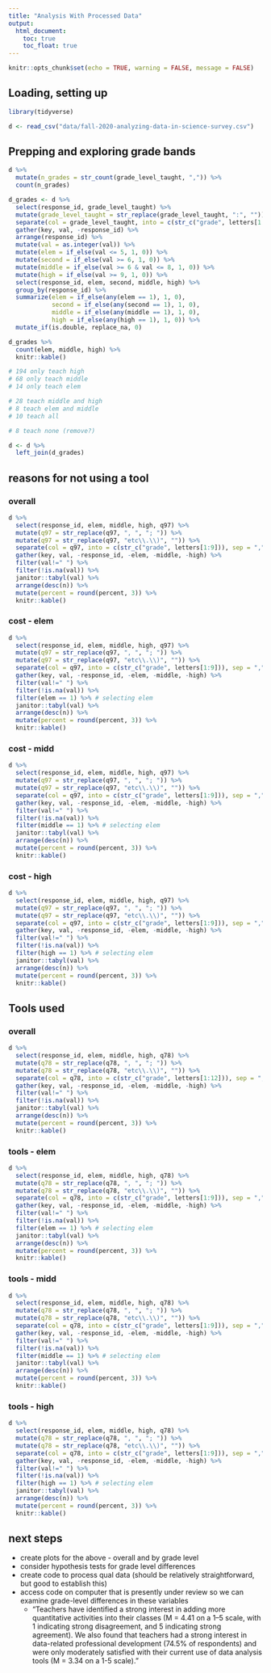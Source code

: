 ```yaml
---
title: "Analysis With Processed Data"
output: 
  html_document:
    toc: true
    toc_float: true
---
```


```r
knitr::opts_chunk$set(echo = TRUE, warning = FALSE, message = FALSE)
```

## Loading, setting up

```r
library(tidyverse)

d <- read_csv("data/fall-2020-analyzing-data-in-science-survey.csv")
```

## Prepping and exploring grade bands

```r
d %>% 
  mutate(n_grades = str_count(grade_level_taught, ",")) %>% 
  count(n_grades)

d_grades <- d %>% 
  select(response_id, grade_level_taught) %>% 
  mutate(grade_level_taught = str_replace(grade_level_taught, ":", "")) %>% 
  separate(col = grade_level_taught, into = c(str_c("grade", letters[1:13])), sep = ",") %>% 
  gather(key, val, -response_id) %>% 
  arrange(response_id) %>% 
  mutate(val = as.integer(val)) %>% 
  mutate(elem = if_else(val <= 5, 1, 0)) %>% 
  mutate(second = if_else(val >= 6, 1, 0)) %>% 
  mutate(middle = if_else(val >= 6 & val <= 8, 1, 0)) %>% 
  mutate(high = if_else(val >= 9, 1, 0)) %>% 
  select(response_id, elem, second, middle, high) %>%
  group_by(response_id) %>% 
  summarize(elem = if_else(any(elem == 1), 1, 0),
            second = if_else(any(second == 1), 1, 0),
            middle = if_else(any(middle == 1), 1, 0),
            high = if_else(any(high == 1), 1, 0)) %>% 
  mutate_if(is.double, replace_na, 0)

d_grades %>% 
  count(elem, middle, high) %>% 
  knitr::kable()

# 194 only teach high
# 68 only teach middle
# 14 only teach elem

# 28 teach middle and high
# 8 teach elem and middle
# 10 teach all

# 8 teach none (remove?)
```

```r
d <- d %>% 
  left_join(d_grades)
```
## reasons for not using a tool
### overall
```r
d %>% 
  select(response_id, elem, middle, high, q97) %>% 
  mutate(q97 = str_replace(q97, ", ", "; ")) %>%
  mutate(q97 = str_replace(q97, "etc\\.\\)", "")) %>%
  separate(col = q97, into = c(str_c("grade", letters[1:9])), sep = ",") %>% 
  gather(key, val, -response_id, -elem, -middle, -high) %>% 
  filter(val!=" ") %>% 
  filter(!is.na(val)) %>% 
  janitor::tabyl(val) %>% 
  arrange(desc(n)) %>% 
  mutate(percent = round(percent, 3)) %>% 
  knitr::kable()
```
### cost - elem
```r
d %>% 
  select(response_id, elem, middle, high, q97) %>% 
  mutate(q97 = str_replace(q97, ", ", "; ")) %>%
  mutate(q97 = str_replace(q97, "etc\\.\\)", "")) %>%
  separate(col = q97, into = c(str_c("grade", letters[1:9])), sep = ",") %>% 
  gather(key, val, -response_id, -elem, -middle, -high) %>% 
  filter(val!=" ") %>% 
  filter(!is.na(val)) %>% 
  filter(elem == 1) %>% # selecting elem
  janitor::tabyl(val) %>% 
  arrange(desc(n)) %>% 
  mutate(percent = round(percent, 3)) %>% 
  knitr::kable()
```
### cost - midd
```r
d %>% 
  select(response_id, elem, middle, high, q97) %>% 
  mutate(q97 = str_replace(q97, ", ", "; ")) %>%
  mutate(q97 = str_replace(q97, "etc\\.\\)", "")) %>%
  separate(col = q97, into = c(str_c("grade", letters[1:9])), sep = ",") %>% 
  gather(key, val, -response_id, -elem, -middle, -high) %>% 
  filter(val!=" ") %>% 
  filter(!is.na(val)) %>% 
  filter(middle == 1) %>% # selecting elem
  janitor::tabyl(val) %>% 
  arrange(desc(n)) %>% 
  mutate(percent = round(percent, 3)) %>% 
  knitr::kable()
```
### cost - high
```r
d %>% 
  select(response_id, elem, middle, high, q97) %>% 
  mutate(q97 = str_replace(q97, ", ", "; ")) %>%
  mutate(q97 = str_replace(q97, "etc\\.\\)", "")) %>%
  separate(col = q97, into = c(str_c("grade", letters[1:9])), sep = ",") %>% 
  gather(key, val, -response_id, -elem, -middle, -high) %>% 
  filter(val!=" ") %>% 
  filter(!is.na(val)) %>% 
  filter(high == 1) %>% # selecting elem
  janitor::tabyl(val) %>% 
  arrange(desc(n)) %>% 
  mutate(percent = round(percent, 3)) %>% 
  knitr::kable()
```

## Tools used

### overall

```r
d %>% 
  select(response_id, elem, middle, high, q78) %>% 
  mutate(q78 = str_replace(q78, ", ", "; ")) %>%
  mutate(q78 = str_replace(q78, "etc\\.\\)", "")) %>%
  separate(col = q78, into = c(str_c("grade", letters[1:12])), sep = ",") %>% 
  gather(key, val, -response_id, -elem, -middle, -high) %>% 
  filter(val!=" ") %>% 
  filter(!is.na(val)) %>% 
  janitor::tabyl(val) %>% 
  arrange(desc(n)) %>% 
  mutate(percent = round(percent, 3)) %>% 
  knitr::kable()
```

### tools - elem
```r
d %>% 
  select(response_id, elem, middle, high, q78) %>% 
  mutate(q78 = str_replace(q78, ", ", "; ")) %>%
  mutate(q78 = str_replace(q78, "etc\\.\\)", "")) %>%
  separate(col = q78, into = c(str_c("grade", letters[1:9])), sep = ",") %>% 
  gather(key, val, -response_id, -elem, -middle, -high) %>% 
  filter(val!=" ") %>% 
  filter(!is.na(val)) %>% 
  filter(elem == 1) %>% # selecting elem
  janitor::tabyl(val) %>% 
  arrange(desc(n)) %>% 
  mutate(percent = round(percent, 3)) %>% 
  knitr::kable()
```
### tools - midd
```r
d %>% 
  select(response_id, elem, middle, high, q78) %>% 
  mutate(q78 = str_replace(q78, ", ", "; ")) %>%
  mutate(q78 = str_replace(q78, "etc\\.\\)", "")) %>%
  separate(col = q78, into = c(str_c("grade", letters[1:9])), sep = ",") %>% 
  gather(key, val, -response_id, -elem, -middle, -high) %>% 
  filter(val!=" ") %>% 
  filter(!is.na(val)) %>% 
  filter(middle == 1) %>% # selecting elem
  janitor::tabyl(val) %>% 
  arrange(desc(n)) %>% 
  mutate(percent = round(percent, 3)) %>% 
  knitr::kable()
```
### tools - high
```r
d %>% 
  select(response_id, elem, middle, high, q78) %>% 
  mutate(q78 = str_replace(q78, ", ", "; ")) %>%
  mutate(q78 = str_replace(q78, "etc\\.\\)", "")) %>%
  separate(col = q78, into = c(str_c("grade", letters[1:9])), sep = ",") %>% 
  gather(key, val, -response_id, -elem, -middle, -high) %>% 
  filter(val!=" ") %>% 
  filter(!is.na(val)) %>% 
  filter(high == 1) %>% # selecting elem
  janitor::tabyl(val) %>% 
  arrange(desc(n)) %>% 
  mutate(percent = round(percent, 3)) %>% 
  knitr::kable()
```

## next steps

- create plots for the above - overall and by grade level
- consider hypothesis tests for grade level differences
- create code to process qual data (should be relatively straightforward, but good to establish this)
- access code on computer that is presently under review so we can examine grade-level differences in these variables
  - "Teachers have identified a strong interest in adding more quantitative activities into their classes (M = 4.41 on a 1–5 scale, with 1 indicating strong disagreement, and 5 indicating strong agreement). We also found that teachers had a strong interest in data-related professional development (74.5% of respondents) and were only moderately satisfied with their current use of data analysis tools (M = 3.34 on a 1-5 scale)."

